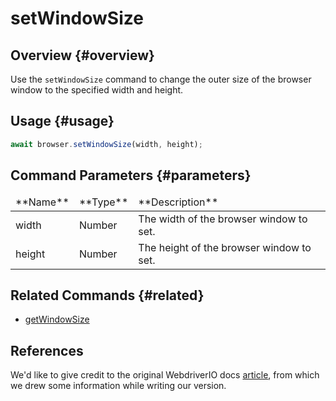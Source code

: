 # setWindowSize

## Overview {#overview}

Use the `setWindowSize` command to change the outer size of the browser window to the specified width and height.

## Usage {#usage}

```javascript
await browser.setWindowSize(width, height);
```

## Command Parameters {#parameters}

<table>
<thead>
<tr><td>**Name**</td><td>**Type**</td><td>**Description**</td></tr>
</thead>
<tbody>
<tr><td>width</td><td>Number</td><td>The width of the browser window to set.</td></tr>
<tr><td>height</td><td>Number</td><td>The height of the browser window to set.</td></tr>

</tbody>
</table>

## Related Commands {#related}

-   [getWindowSize](../getWindowSize)

## References

We'd like to give credit to the original WebdriverIO docs [article](https://webdriver.io/docs/api/browser/setWindowSize), from which we drew some information while writing our version.

